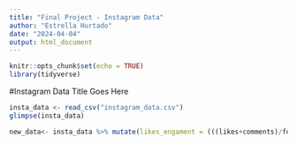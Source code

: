 ```yaml
---
title: "Final Project - Instagram Data"
author: "Estrella Hurtado"
date: "2024-04-04"
output: html_document
---
```


```r
knitr::opts_chunk$set(echo = TRUE)
library(tidyverse)
```

#Instagram Data Title Goes Here

```r
insta_data <- read_csv("instagram_data.csv")
glimpse(insta_data)
```

```r
new_data<- insta_data %>% mutate(likes_engament = (((likes+comments)/followers)*100),follower_quantile = ntile(followers,4))

```


